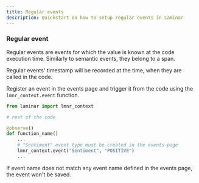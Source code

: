 ```yaml
---
title: Regular events
description: Quickstart on how to setup regular events in Laminar
---
```


### Regular event

Regular events are events for which the value is known at the code execution time. Similarly to semantic events, they belong to a span.

Regular events' timestamp will be recorded at the time, when they are called in the code.

Register an event in the events page and trigger it from the code using the `lmnr_context.event` function.

```python
from laminar import lmnr_context

# rest of the code

@observe()
def function_name()
    ...
    # "Sentiment" event type must be created in the events page
    lmnr_context.event("Sentiment", "POSITIVE")
    ...

```

<Warning>If event name does not match any event name defined in the events page, the event won't be saved.</Warning>
